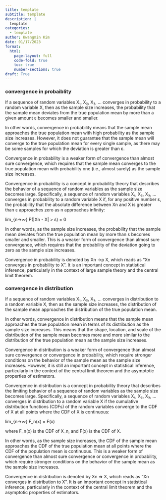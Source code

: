 ```yaml
---
title: template
subtitle: template
description: |
  template
categories:
  - template
author: Kwangmin Kim
date: 01/17/2023
format: 
  html:
    page-layout: full
    code-fold: true
    toc: true
    number-sections: true
draft: True
---
```

### convergence in probaiblity

If a sequence of random variables X₁, X₂, X₃, ... converges in probability to a random variable X, then as the sample size increases, the probability that the sample mean deviates from the true population mean by more than a given amount ε becomes smaller and smaller.

In other words, convergence in probability means that the sample mean approaches the true population mean with high probability as the sample size increases. However, it does not guarantee that the sample mean will converge to the true population mean for every single sample, as there may be some samples for which the deviation is greater than ε.

Convergence in probability is a weaker form of convergence than almost sure convergence, which requires that the sample mean converges to the true population mean with probability one (i.e., almost surely) as the sample size increases.

Convergence in probability is a concept in probability theory that describes the behavior of a sequence of random variables as the sample size becomes large. Specifically, a sequence of random variables X₁, X₂, X₃, ... converges in probability to a random variable X if, for any positive number ε, the probability that the absolute difference between Xn and X is greater than ε approaches zero as n approaches infinity:

lim_{n→∞} P(|Xn - X| > ε) = 0

In other words, as the sample size increases, the probability that the sample mean deviates from the true population mean by more than ε becomes smaller and smaller. This is a weaker form of convergence than almost sure convergence, which requires that the probability of the deviation going to zero as the sample size increases.

Convergence in probability is denoted by Xn →p X, which reads as "Xn converges in probability to X". It is an important concept in statistical inference, particularly in the context of large sample theory and the central limit theorem.

### convergence in distribution

If a sequence of random variables X₁, X₂, X₃, ... converges in distribution to a random variable X, then as the sample size increases, the distribution of the sample mean approaches the distribution of the true population mean.

In other words, convergence in distribution means that the sample mean approaches the true population mean in terms of its distribution as the sample size increases. This means that the shape, location, and scale of the distribution of the sample mean becomes more and more similar to the distribution of the true population mean as the sample size increases.

Convergence in distribution is a weaker form of convergence than almost sure convergence or convergence in probability, which require stronger conditions on the behavior of the sample mean as the sample size increases. However, it is still an important concept in statistical inference, particularly in the context of the central limit theorem and the asymptotic properties of estimators.

Convergence in distribution is a concept in probability theory that describes the limiting behavior of a sequence of random variables as the sample size becomes large. Specifically, a sequence of random variables X₁, X₂, X₃, ... converges in distribution to a random variable X if the cumulative distribution functions (CDFs) of the random variables converge to the CDF of X at all points where the CDF of X is continuous:

lim_{n→∞} F_n(x) = F(x)

where F_n(x) is the CDF of X_n, and F(x) is the CDF of X.

In other words, as the sample size increases, the CDF of the sample mean approaches the CDF of the true population mean at all points where the CDF of the population mean is continuous. This is a weaker form of convergence than almost sure convergence or convergence in probability, which require stronger conditions on the behavior of the sample mean as the sample size increases.

Convergence in distribution is denoted by Xn ⇒ X, which reads as "Xn converges in distribution to X". It is an important concept in statistical inference, particularly in the context of the central limit theorem and the asymptotic properties of estimators.